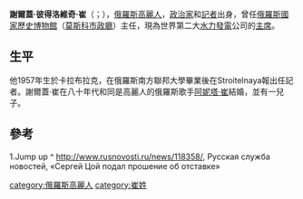 '''謝爾蓋·彼得洛維奇·崔'''（{{lang-ru|Сергей Петрович Цой}}；{{bd|1957年}}），[[俄羅斯|俄羅斯]][[高麗人_(中亞)|高麗人]]，[[政治家|政治家]]和[[記者|記者]]出身，曾任[[俄羅斯國家歷史博物館|俄羅斯國家歷史博物館]]（[[莫斯科市政廳|莫斯科市政廳]]）主任，現為世界第二大[[水力發電|水力發電]]公司{{link-en|羅斯水力|RusHydro}}的[[主席|主席]]。

==生平==
他1957年生於卡拉布拉克，在俄羅斯南方聯邦大學畢業後在Stroitelnaya報出任記者。謝爾蓋·崔在八十年代和同是高麗人的俄羅斯歌手[[阿妮塔·崔|阿妮塔·崔]]結婚，並有一兒子。

==參考==
1.Jump up ^ http://www.rusnovosti.ru/news/118358/{{Wayback|url=http://www.rusnovosti.ru/news/118358/ |date=20111009144725 }}, Русская служба новостей, «Сергей Цой подал прошение об отставке»

[[category:俄羅斯高麗人|category:俄羅斯高麗人]]
[[category:崔姓|category:崔姓]]